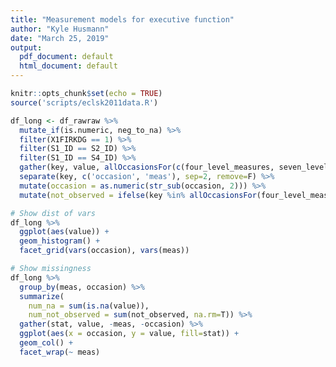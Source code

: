 ```yaml
---
title: "Measurement models for executive function"
author: "Kyle Husmann"
date: "March 25, 2019"
output:
  pdf_document: default
  html_document: default
---
```


```r
knitr::opts_chunk$set(echo = TRUE)
source('scripts/eclsk2011data.R')
```

```r
df_long <- df_rawraw %>%
  mutate_if(is.numeric, neg_to_na) %>%
  filter(X1FIRKDG == 1) %>%
  filter(S1_ID == S2_ID) %>%
  filter(S1_ID == S4_ID) %>%
  gather(key, value, allOccasionsFor(c(four_level_measures, seven_level_measures))) %>%
  separate(key, c('occasion', 'meas'), sep=2, remove=F) %>%
  mutate(occasion = as.numeric(str_sub(occasion, 2))) %>%
  mutate(not_observed = ifelse(key %in% allOccasionsFor(four_level_measures), value == 5, value == 8))

# Show dist of vars
df_long %>%
  ggplot(aes(value)) +
  geom_histogram() +
  facet_grid(vars(occasion), vars(meas))

# Show missingness
df_long %>%
  group_by(meas, occasion) %>%
  summarize(
    num_na = sum(is.na(value)),
    num_not_observed = sum(not_observed, na.rm=T)) %>%
  gather(stat, value, -meas, -occasion) %>%
  ggplot(aes(x = occasion, y = value, fill=stat)) +
  geom_col() +
  facet_wrap(~ meas)
```